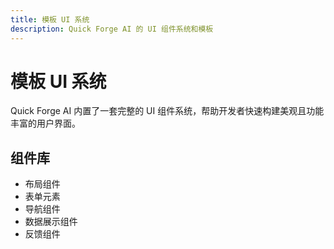 ```yaml
---
title: 模板 UI 系统
description: Quick Forge AI 的 UI 组件系统和模板
---
```


# 模板 UI 系统

Quick Forge AI 内置了一套完整的 UI 组件系统，帮助开发者快速构建美观且功能丰富的用户界面。

## 组件库

- 布局组件
- 表单元素
- 导航组件
- 数据展示组件
- 反馈组件 